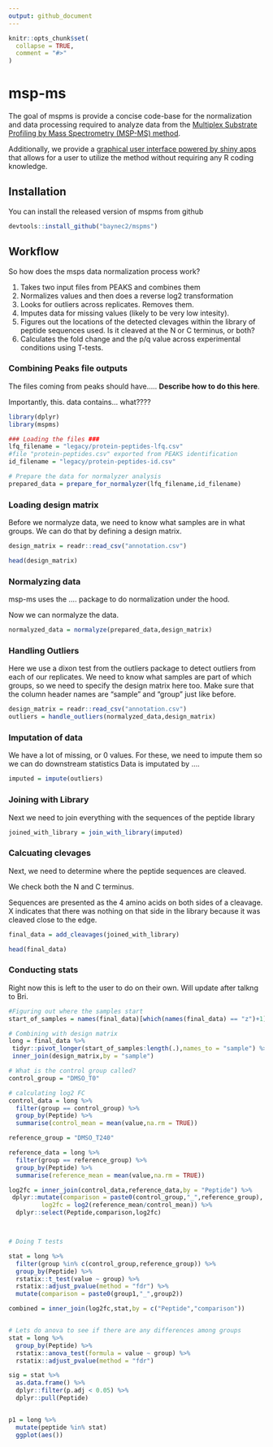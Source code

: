 ```yaml
---
output: github_document
---
```


<!-- README.md is generated from README.Rmd. Please edit that file -->

```r
knitr::opts_chunk$set(
  collapse = TRUE,
  comment = "#>"
)
```

# msp-ms

<!-- badges: start -->
<!-- badges: end -->

The goal of mspms is provide a concise code-base for the normalization and data processing required to analyze data from the [Multiplex Substrate Profiling by Mass Spectrometry (MSP-MS) method](https://pubmed.ncbi.nlm.nih.gov/36948708/). 


Additionally, we provide a [graphical user interface powered by shiny apps](https://gonzalezlab.shinyapps.io/mspms_shiny/) that allows for a user to utilize the method without requiring any R coding knowledge. 



## Installation


You can install the released version of mspms from github

```r
devtools::install_github("baynec2/mspms")
```

## Workflow

So how does the msps data normalization process work?

1. Takes two input files from PEAKS and combines them
3. Normalizes values and then does a reverse log2 transformation
4. Looks for outliers across replicates. Removes them. 
5. Imputes data for missing values (likely to be very low intesity).
6. Figures out the locations of the detected clevages within the library of peptide sequences used. Is it cleaved at the N or C terminus, or both?
7. Calculates the fold change and the p/q value across experimental conditions using T-tests. 


### Combining Peaks file outputs

The files coming from peaks should have..... **Describe how to do this here**.



Importantly, this. data contains... what????


```r
library(dplyr)
library(mspms)

### Loading the files ###
lfq_filename = "legacy/protein-peptides-lfq.csv"
#file "protein-peptides.csv" exported from PEAKS identification
id_filename = "legacy/protein-peptides-id.csv"

# Prepare the data for normalyzer analysis
prepared_data = prepare_for_normalyzer(lfq_filename,id_filename)
```


### Loading design matrix

Before we normalyze data, we need to know what samples are in what groups. We can do that by defining a design matrix. 
```r
design_matrix = readr::read_csv("annotation.csv")

head(design_matrix)

```
### Normalyzing data

msp-ms uses the .... package to do normalization under the hood. 


Now we can normalyze the data.
```r
normalyzed_data = normalyze(prepared_data,design_matrix)
```

### Handling Outliers

Here we use a dixon test from the outliers package to detect outliers from each of our replicates. We need to know what samples are part of which groups, so we need to specify the design matrix here too. Make sure that the column header names are "sample" and "group" just like before.

```r
design_matrix = readr::read_csv("annotation.csv")
outliers = handle_outliers(normalyzed_data,design_matrix)
```

### Imputation of data 

We have a lot of missing, or 0 values. For these, we need to impute them so we can do downstream statistics
Data is imputated by ....

```r
imputed = impute(outliers)
```


### Joining with Library

Next we need to join everything with the sequences of the peptide library
```r
joined_with_library = join_with_library(imputed)
```



### Calcuating clevages
Next, we need to determine where the peptide sequences are cleaved. 

We check both the N and C terminus. 

Sequences are presented as the 4 amino acids on both sides of a cleavage. X indicates that there was nothing on that side in the library because it was cleaved close to the edge. 

```r
final_data = add_cleavages(joined_with_library)

head(final_data)
```


### Conducting stats

Right now this is left to the user to do on their own. Will update after talkng to Bri.

```r

#Figuring out where the samples start
start_of_samples = names(final_data)[which(names(final_data) == "z")+1]

# Combining with design matrix
long = final_data %>% 
 tidyr::pivot_longer(start_of_samples:length(.),names_to = "sample") %>% 
 inner_join(design_matrix,by = "sample")

# What is the control group called?
control_group = "DMSO_T0"

# calculating log2 FC
control_data = long %>% 
  filter(group == control_group) %>% 
  group_by(Peptide) %>% 
  summarise(control_mean = mean(value,na.rm = TRUE))

reference_group = "DMSO_T240"

reference_data = long %>% 
  filter(group == reference_group) %>% 
  group_by(Peptide) %>% 
  summarise(reference_mean = mean(value,na.rm = TRUE))

log2fc = inner_join(control_data,reference_data,by = "Peptide") %>% 
 dplyr::mutate(comparison = paste0(control_group,"_",reference_group),
         log2fc = log2(reference_mean/control_mean)) %>% 
  dplyr::select(Peptide,comparison,log2fc)



# Doing T tests

stat = long %>% 
  filter(group %in% c(control_group,reference_group)) %>%
  group_by(Peptide) %>%
  rstatix::t_test(value ~ group) %>%
  rstatix::adjust_pvalue(method = "fdr") %>% 
  mutate(comparison = paste0(group1,"_",group2)) 

combined = inner_join(log2fc,stat,by = c("Peptide","comparison"))



```




```r

# Lets do anova to see if there are any differences among groups
stat = long %>% 
  group_by(Peptide) %>% 
  rstatix::anova_test(formula = value ~ group) %>% 
  rstatix::adjust_pvalue(method = "fdr")

sig = stat %>% 
  as.data.frame() %>% 
  dplyr::filter(p.adj < 0.05) %>% 
  dplyr::pull(Peptide)


p1 = long %>%
  mutate(peptide %in% stat)
  ggplot(aes())

```


